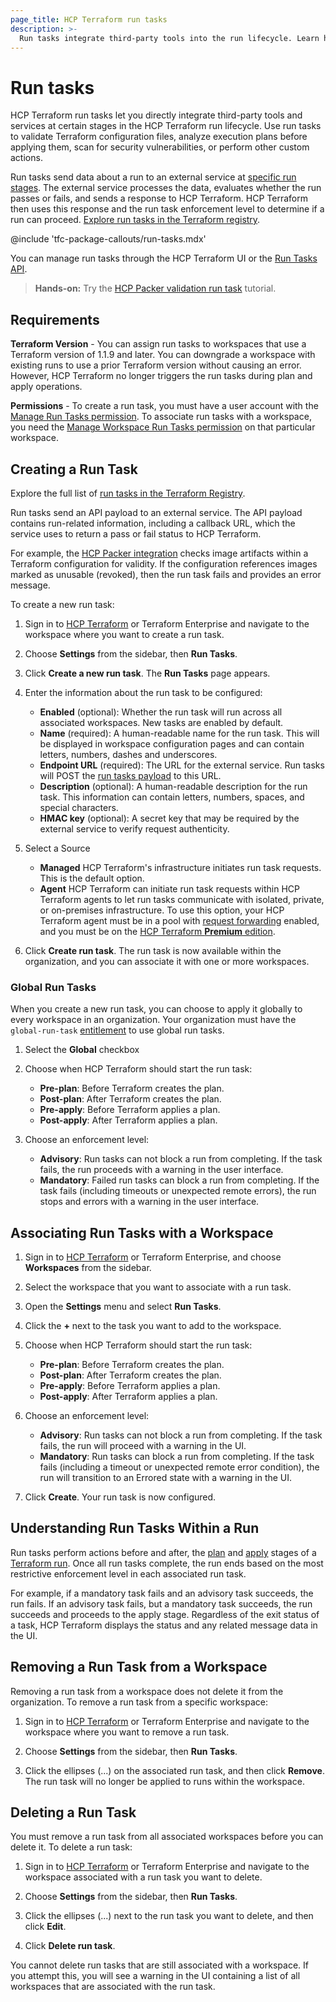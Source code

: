 ```yaml
---
page_title: HCP Terraform run tasks
description: >-
  Run tasks integrate third-party tools into the run lifecycle. Learn how to create, delete, and associate run tasks with workspaces.
---
```


[entitlement]: /terraform/cloud-docs/api-docs#feature-entitlements

# Run tasks

HCP Terraform run tasks let you directly integrate third-party tools and services at certain stages in the HCP Terraform run lifecycle. Use run tasks to validate Terraform configuration files, analyze execution plans before applying them, scan for security vulnerabilities, or perform other custom actions.

Run tasks send data about a run to an external service at [specific run stages](#understanding-run-tasks-within-a-run). The external service processes the data, evaluates whether the run passes or fails, and sends a response to HCP Terraform. HCP Terraform then uses this response and the run task enforcement level to determine if a run can proceed. [Explore run tasks in the Terraform registry](https://registry.terraform.io/browse/run-tasks).

<!-- BEGIN: TFC:only name:pnp-callout -->
@include 'tfc-package-callouts/run-tasks.mdx'
<!-- END: TFC:only name:pnp-callout -->

You can manage run tasks through the HCP Terraform UI or the [Run Tasks API](/terraform/cloud-docs/api-docs/run-tasks/run-tasks).

> **Hands-on:** Try the [HCP Packer validation run task](/packer/tutorials/hcp/setup-hcp-terraform-run-task) tutorial.

## Requirements

**Terraform Version** - You can assign run tasks to workspaces that use a Terraform version of 1.1.9 and later. You can downgrade a workspace with existing runs to use a prior Terraform version without causing an error. However, HCP Terraform no longer triggers the run tasks during plan and apply operations.

**Permissions** - To create a run task, you must have a user account with the [Manage Run Tasks permission](/terraform/cloud-docs/users-teams-organizations/permissions#manage-run-tasks). To associate run tasks with a workspace, you need the [Manage Workspace Run Tasks permission](/terraform/cloud-docs/users-teams-organizations/permissions#general-workspace-permissions) on that particular workspace.

## Creating a Run Task

Explore the full list of [run tasks in the Terraform Registry](https://registry.terraform.io/browse/run-tasks).

Run tasks send an API payload to an external service. The API payload contains run-related information, including a callback URL, which the service uses to return a pass or fail status to HCP Terraform.

For example, the [HCP Packer integration](/terraform/cloud-docs/integrations/run-tasks#hcp-packer-run-task) checks image artifacts within a Terraform configuration for validity. If the configuration references images marked as unusable (revoked), then the run task fails and provides an error message.

To create a new run task:

1. Sign in to [HCP Terraform](https://app.terraform.io/) or Terraform Enterprise and navigate to the workspace where you want to create a run task.

1. Choose **Settings** from the sidebar, then **Run Tasks**.

1. Click **Create a new run task**. The **Run Tasks** page appears.

1. Enter the information about the run task to be configured:

   - **Enabled** (optional): Whether the run task will run across all associated workspaces. New tasks are enabled by default.
   - **Name** (required): A human-readable name for the run task. This will be displayed in workspace configuration pages and can contain letters, numbers, dashes and underscores.
   - **Endpoint URL** (required): The URL for the external service. Run tasks will POST the [run tasks payload](/terraform/cloud-docs/integrations/run-tasks#integration-details) to this URL.
   - **Description** (optional): A human-readable description for the run task. This information can contain letters, numbers, spaces, and special characters.
   - **HMAC key** (optional): A secret key that may be required by the external service to verify request authenticity.

1. Select a Source

   - **Managed** HCP Terraform's infrastructure initiates run task requests. This is the default option.
   - **Agent** HCP Terraform can initiate run task requests within HCP Terraform agents to let run tasks communicate with isolated, private, or on-premises infrastructure. To use this option, your HCP Terraform agent must be in a pool with [request forwarding](terraform/cloud-docs/agents/request-forwarding) enabled, and you must be on the [HCP Terraform **Premium** edition](https://www.hashicorp.com/products/terraform/pricing).

1. Click **Create run task**. The run task is now available within the organization, and you can associate it with one or more workspaces.

### Global Run Tasks

When you create a new run task, you can choose to apply it globally to every workspace in an organization. Your organization must have the `global-run-task` [entitlement][] to use global run tasks.

1. Select the **Global** checkbox

1. Choose when HCP Terraform should start the run task:

   - **Pre-plan**: Before Terraform creates the plan.
   - **Post-plan**: After Terraform creates the plan.
   - **Pre-apply**: Before Terraform applies a plan.
   - **Post-apply**: After Terraform applies a plan.

1. Choose an enforcement level:

    - **Advisory**: Run tasks can not block a run from completing. If the task fails, the run proceeds with a warning in the user interface.
    - **Mandatory**: Failed run tasks can block a run from completing. If the task fails (including timeouts or unexpected remote errors), the run stops and errors with a warning in the user interface.

## Associating Run Tasks with a Workspace


1. Sign in to [HCP Terraform](https://app.terraform.io/) or Terraform Enterprise, and choose **Workspaces** from the sidebar.

1. Select the workspace that you want to associate with a run task.

1. Open the **Settings** menu and select **Run Tasks**.

1. Click the **+** next to the task you want to add to the workspace.

1. Choose when HCP Terraform should start the run task:

   - **Pre-plan**: Before Terraform creates the plan.
   - **Post-plan**: After Terraform creates the plan.
   - **Pre-apply**: Before Terraform applies a plan.
   - **Post-apply**: After Terraform applies a plan.

1. Choose an enforcement level:

   - **Advisory**: Run tasks can not block a run from completing. If the task fails, the run will proceed with a warning in the UI.
   - **Mandatory**: Run tasks can block a run from completing. If the task fails (including a timeout or unexpected remote error condition), the run will transition to an Errored state with a warning in the UI.

1. Click **Create**. Your run task is now configured.

## Understanding Run Tasks Within a Run

Run tasks perform actions before and after, the [plan](/terraform/cloud-docs/run/states#the-plan-stage) and [apply](/terraform/cloud-docs/run/states#the-apply-stage) stages of a [Terraform run](/terraform/cloud-docs/run/remote-operations). Once all run tasks complete, the run ends based on the most restrictive enforcement level in each associated run task.

For example, if a mandatory task fails and an advisory task succeeds, the run fails. If an advisory task fails, but a mandatory task succeeds, the run succeeds and proceeds to the apply stage. Regardless of the exit status of a task, HCP Terraform displays the status and any related message data in the UI.

## Removing a Run Task from a Workspace

Removing a run task from a workspace does not delete it from the organization. To remove a run task from a specific workspace:

1. Sign in to [HCP Terraform](https://app.terraform.io/) or Terraform Enterprise and navigate to the workspace where you want to remove a run task.

1. Choose **Settings** from the sidebar, then **Run Tasks**.

1. Click the ellipses (...) on the associated run task, and then click **Remove**. The run task will no longer be applied to runs within the workspace.

## Deleting a Run Task

You must remove a run task from all associated workspaces before you can delete it. To delete a run task:

1. Sign in to [HCP Terraform](https://app.terraform.io/) or Terraform Enterprise and navigate to the workspace associated with a run task you want to delete.

1. Choose **Settings** from the sidebar, then **Run Tasks**.

1. Click the ellipses (...) next to the run task you want to delete, and then click **Edit**.

1. Click **Delete run task**.

You cannot delete run tasks that are still associated with a workspace. If you attempt this, you will see a warning in the UI containing a list of all workspaces that are associated with the run task.